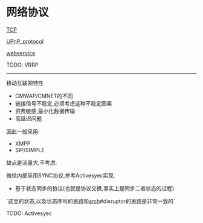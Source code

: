 = 网络协议 =

[[TCP]]

[[UPnP_protocol]]

[[webservice]]

TODO:
VRRP

----
移动互联网特性
* CMWAP/CMNET的不同
* 链接信号不稳定,必须考虑这种不稳定因素
* 资费敏感,最小化数据传输
* 高延迟问题

因此一般采用:
* XMPP
* SIP/SIMPLE

缺点是流量大,不考虑.

微信内部采用SYNC协议,参考Activesyec实现.
* 基于状态同步的协议(也就是协议交换,事实上是同步二者状态的过程)
`这里的状态,以及状态序号的思路和[[arch]]#disruptor的思路是非常一致的`

TODO:
Activesyec
